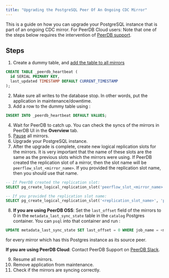 ```yaml
---
title: "Upgrading the PostgreSQL Peer Of An Ongoing CDC Mirror"
---
```


This is a guide on how you can upgrade your PostgreSQL instance that is part of an ongoing CDC mirror.
<Note>
For PeerDB Cloud users: Note that one of the steps below requires the intervention of [PeerDB support](https://slack.peerdb.io).
</Note>

## Steps
1. Create a dummy table, and [add the table to all mirrors](/features/edit-mirror#adding-tables)
```sql
CREATE TABLE _peerdb_heartbeat (
  id SERIAL PRIMARY KEY,
  last_updated TIMESTAMP DEFAULT CURRENT_TIMESTAMP
);
```
2. Make sure all writes to the database stop. In other words, put the application in maintenance/downtime.
3. Add a row to the dummy table using :
```sql
INSERT INTO _peerdb_heartbeat DEFAULT VALUES;
```
4. Wait for PeerDB to catch up. You can check the syncs of the mirrors in PeerDB UI in the **Overview** tab.
5. [Pause](/features/pause-mirror) all mirrors.
6. Upgrade your PostgreSQL instance.
7. After the upgrade is complete, create new logical replication slots for the mirrors.
It is very important that the name of these slots are the same as the previous slots which the mirrors were using.
If PeerDB created the replication slot of a mirror, then the slot name will be `peerflow_slot_<mirror_name>`.
If you provided the replication slot name, then you should use that name.
```sql
-- If PeerDB created the replication slot:
SELECT pg_create_logical_replication_slot('peerflow_slot_<mirror_name>', 'pgoutput');

-- If you provided the replication slot name:
SELECT pg_create_logical_replication_slot('<replication_slot_name>', 'pgoutput');
```
8. **If you are using PeerDB OSS**:
Set the `last_offset` field of the mirrors to 0 in the `metadata_last_sync_state` table in the `catalog` Postgres container.
You can `psql` into that container and run :
```sql
UPDATE metadata_last_sync_state SET last_offset = 0 WHERE job_name = <mirror_name>;
```
for every mirror which has this Postgres instance as its source peer.

**If you are using PeerDB Cloud**: Contact PeerDB Support on [PeerDB Slack](https://slack.peerdb.io).

9. Resume all mirrors.
10. Remove application from maintenance.
11. Check if the mirrors are syncing correctly.
